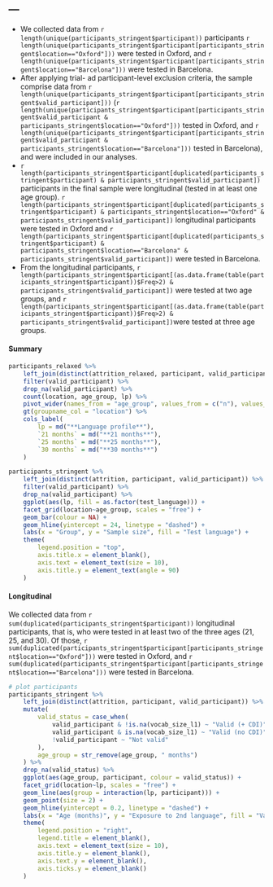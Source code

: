 ---
---

* We collected data from `r length(unique(participants_stringent$participant))` participants `r length(unique(participants_stringent$participant[participants_stringent$location=="Oxford"]))` were tested in Oxford, and `r length(unique(participants_stringent$participant[participants_stringent$location=="Barcelona"]))` were tested in Barcelona.
* After applying trial- ad participant-level exclusion criteria, the sample comprise data from `r length(unique(participants_stringent$participant[participants_stringent$valid_participant]))` (`r length(unique(participants_stringent$participant[participants_stringent$valid_participant & participants_stringent$location=="Oxford"]))` tested in Oxford, and `r length(unique(participants_stringent$participant[participants_stringent$valid_participant & participants_stringent$location=="Barcelona"]))` tested in Barcelona), and were included in our analyses.
* `r length(participants_stringent$participant[duplicated(participants_stringent$participant) & participants_stringent$valid_participant])` participants in the final sample were longitudinal (tested in at least one age group). `r length(participants_stringent$participant[duplicated(participants_stringent$participant) & participants_stringent$location=="Oxford" & participants_stringent$valid_participant])` longitudinal participants were tested in Oxford and `r length(participants_stringent$participant[duplicated(participants_stringent$participant) & participants_stringent$location=="Barcelona" & participants_stringent$valid_participant])` were tested in Barcelona.
* From the longitudinal participants, `r length(participants_stringent$participant[(as.data.frame(table(participants_stringent$participant))$Freq>2) & participants_stringent$valid_participant])` were tested at two age groups, and `r length(participants_stringent$participant[(as.data.frame(table(participants_stringent$participant))$Freq>2) & participants_stringent$valid_participant])`were tested at three age groups.


#### Summary

```{r participants_summary_stringent_tab, echo=FALSE, message=FALSE, warning=FALSE, paged.print=FALSE, fig.height=4, out.width="100%"}
participants_relaxed %>% 
	left_join(distinct(attrition_relaxed, participant, valid_participant)) %>% 
	filter(valid_participant) %>% 
	drop_na(valid_participant) %>% 
	count(location, age_group, lp) %>% 
	pivot_wider(names_from = "age_group", values_from = c("n"), values_fill = 0) %>% 
	gt(groupname_col = "location") %>% 
	cols_label(
		lp = md("**Language profile**"),
		`21 months` = md("**21 months**"),
		`25 months` = md("**25 months**"),
		`30 months` = md("**30 months**")
	)

```

```{r participants_summary_stringent, echo=FALSE, message=FALSE, warning=FALSE, paged.print=FALSE, fig.height=4, out.width="100%"}
participants_stringent %>% 
	left_join(distinct(attrition, participant, valid_participant)) %>% 
	filter(valid_participant) %>% 
	drop_na(valid_participant) %>% 
	ggplot(aes(lp, fill = as.factor(test_language))) +
	facet_grid(location~age_group, scales = "free") +
	geom_bar(colour = NA) +
	geom_hline(yintercept = 24, linetype = "dashed") +
	labs(x = "Group", y = "Sample size", fill = "Test language") +
	theme(
		legend.position = "top",
		axis.title.x = element_blank(),
		axis.text = element_text(size = 10),
		axis.title.y = element_text(angle = 90)
	) 
```

#### Longitudinal

We collected data from `r sum(duplicated(participants_stringent$participant))` longitudinal participants, that is, who were tested in at least two of the three ages (21, 25, and 30). Of those, `r sum(duplicated(participants_stringent$participant[participants_stringent$location=="Oxford"]))` were tested in Oxford, and `r sum(duplicated(participants_stringent$participant[participants_stringent$location=="Barcelona"]))` were tested in Barcelona.

```{r participants_cohort_stringent, echo=FALSE, message=FALSE, warning=FALSE, paged.print=FALSE, fig.height=6, out.width="100%"}
# plot participants
participants_stringent %>% 
	left_join(distinct(attrition, participant, valid_participant)) %>%
	mutate(
		valid_status = case_when(
			valid_participant & !is.na(vocab_size_l1) ~ "Valid (+ CDI)",
			valid_participant & is.na(vocab_size_l1) ~ "Valid (no CDI)",
			!valid_participant ~ "Not valid"
		),
		age_group = str_remove(age_group, " months")
	) %>%
	drop_na(valid_status) %>% 
	ggplot(aes(age_group, participant, colour = valid_status)) +
	facet_grid(location~lp, scales = "free") +
	geom_line(aes(group = interaction(lp, participant))) +
	geom_point(size = 2) +
	geom_hline(yintercept = 0.2, linetype = "dashed") +
	labs(x = "Age (months)", y = "Exposure to 2nd language", fill = "Validity status") +
	theme(
		legend.position = "right",
		legend.title = element_blank(),
		axis.text = element_text(size = 10),
		axis.title.y = element_blank(),
		axis.text.y = element_blank(),
		axis.ticks.y = element_blank()
	)
```


#### {-}

